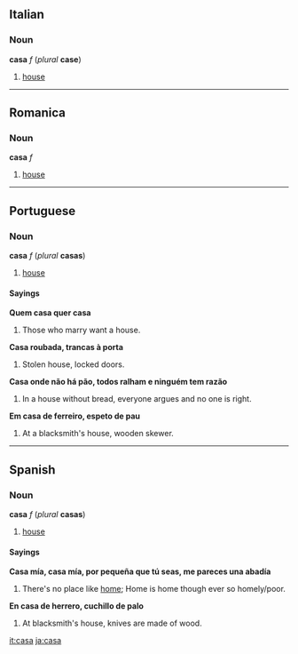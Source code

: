 ==Italian==
===Noun===
'''casa''' ''f'' (''plural'' '''case''')

#[[house]]

----
==Romanica==
===Noun===
'''casa''' ''f''

#[[house]]

----
==Portuguese==
===Noun===
'''casa''' ''f'' (''plural'' '''casas''')

#[[house]]

====Sayings====
'''Quem casa quer casa'''

#Those who marry want a house.

'''Casa roubada, trancas à porta'''

#Stolen house, locked doors.

'''Casa onde não há pão, todos ralham e ninguém tem razão'''

#In a house without bread, everyone argues and no one is right.

'''Em casa de ferreiro, espeto de pau'''

#At a blacksmith's house, wooden skewer.

----
==Spanish==
===Noun===
'''casa''' ''f'' (''plural'' '''casas''')

#[[house]]

====Sayings====
'''Casa mía, casa mía, por pequeña que tú seas, me pareces una abadía'''

#There's no place like [[home]]; Home is home though ever so homely/poor.

'''En casa de herrero, cuchillo de palo'''

#At blacksmith's house, knives are made of wood. 
[[it:casa]]
[[ja:casa]]
<!--the French does not belong on this page
*French: À chaque [[oiseau]] son [[nid]] paraît beau.
-->